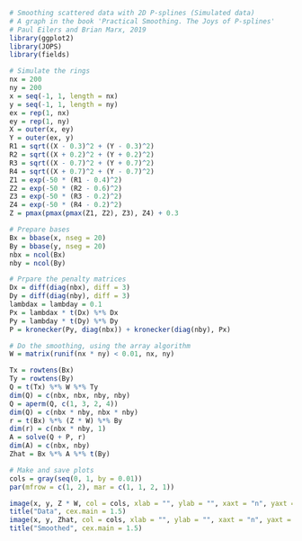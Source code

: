 ```r
# Smoothing scattered data with 2D P-splines (Simulated data)
# A graph in the book 'Practical Smoothing. The Joys of P-splines'
# Paul Eilers and Brian Marx, 2019
library(ggplot2)
library(JOPS)
library(fields)
```

```r
# Simulate the rings
nx = 200
ny = 200
x = seq(-1, 1, length = nx)
y = seq(-1, 1, length = ny)
ex = rep(1, nx)
ey = rep(1, ny)
X = outer(x, ey)
Y = outer(ex, y)
R1 = sqrt((X - 0.3)^2 + (Y - 0.3)^2)
R2 = sqrt((X + 0.2)^2 + (Y + 0.2)^2)
R3 = sqrt((X - 0.7)^2 + (Y + 0.7)^2)
R4 = sqrt((X + 0.7)^2 + (Y - 0.7)^2)
Z1 = exp(-50 * (R1 - 0.4)^2)
Z2 = exp(-50 * (R2 - 0.6)^2)
Z3 = exp(-50 * (R3 - 0.2)^2)
Z4 = exp(-50 * (R4 - 0.2)^2)
Z = pmax(pmax(pmax(Z1, Z2), Z3), Z4) + 0.3

# Prepare bases
Bx = bbase(x, nseg = 20)
By = bbase(y, nseg = 20)
nbx = ncol(Bx)
nby = ncol(By)

# Prpare the penalty matrices
Dx = diff(diag(nbx), diff = 3)
Dy = diff(diag(nby), diff = 3)
lambdax = lambday = 0.1
Px = lambdax * t(Dx) %*% Dx
Py = lambday * t(Dy) %*% Dy
P = kronecker(Py, diag(nbx)) + kronecker(diag(nby), Px)

# Do the smoothing, using the array algorithm
W = matrix(runif(nx * ny) < 0.01, nx, ny)

Tx = rowtens(Bx)
Ty = rowtens(By)
Q = t(Tx) %*% W %*% Ty
dim(Q) = c(nbx, nbx, nby, nby)
Q = aperm(Q, c(1, 3, 2, 4))
dim(Q) = c(nbx * nby, nbx * nby)
r = t(Bx) %*% (Z * W) %*% By
dim(r) = c(nbx * nby, 1)
A = solve(Q + P, r)
dim(A) = c(nbx, nby)
Zhat = Bx %*% A %*% t(By)

# Make and save plots
cols = gray(seq(0, 1, by = 0.01))
par(mfrow = c(1, 2), mar = c(1, 1, 2, 1))

image(x, y, Z * W, col = cols, xlab = "", ylab = "", xaxt = "n", yaxt = "n")
title("Data", cex.main = 1.5)
image(x, y, Zhat, col = cols, xlab = "", ylab = "", xaxt = "n", yaxt = "n")
title("Smoothed", cex.main = 1.5)
```
